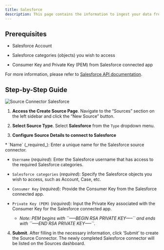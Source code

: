 ```yaml
---
title: Salesforce
description: This page contains the information to ingest your data from Salesforce.
---
```


## Prerequisites

*   Salesforce Account
    
*   Salesforce categories (objects) you wish to access
    
*   Consumer Key and Private Key (PEM) from Salesforce connected app
    

For more information, please refer to [Salesforce API documentation](https://developer.salesforce.com/docs/atlas.en-us.api_rest.meta/api_rest/).

## Step-by-Step Guide

![Source Connector Salesforce](https://unstructured-io.github.io/unstructured/_images/Source-Salesforce.png)

1.  **Access the Create Source Page**. Navigate to the “Sources” section on the left sidebar and click the “New Source” button.
    
2.  **Select Source Type**. Select **Salesforce** from the `Type` dropdown menu.
    
3.  **Configure Source Details to connect to Salesforce**
    
<Note>
*   `Name` (_required_): Enter a unique name for the Salesforce source connector.
    
*   `Username` (_required_): Enter the Salesforce username that has access to the required Salesforce categories.
    
*   `Salesforce categories` (_required_): Specify the Salesforce objects you wish to access, such as Account, Case, etc.
    
*   `Consumer Key` (_required_): Provide the Consumer Key from the Salesforce connected app.
    
*   `Private Key (PEM)` (_required_): Input the Private Key associated with the Consumer Key for the Salesforce connected app.
    
    *   _Note: PEM begins with \`\`—–BEGIN RSA PRIVATE KEY—–\`\` and ends with \`\`—–END RSA PRIVATE KEY—–\`\`._
</Note>

4.  **Submit**. After filling in the necessary information, click ‘Submit’ to create the Source Connector. The newly completed Salesforce connector will be listed on the Sources dashboard.